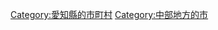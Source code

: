 {{DEFAULTSORT:Tahara-shi}}
[[Category:愛知縣的市町村|Category:愛知縣的市町村]]
[[Category:中部地方的市|Category:中部地方的市]]
